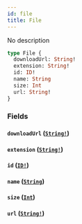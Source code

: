 ```yaml
---
id: file
title: File
---
```


No description

```graphql
type File {
  downloadUrl: String!
  extension: String!
  id: ID!
  name: String
  size: Int
  url: String!
}
```

### Fields

#### `downloadUrl` ([`String!`](/graphql/scalars/string))

#### `extension` ([`String!`](/graphql/scalars/string))

#### `id` ([`ID!`](/graphql/scalars/id))

#### `name` ([`String`](/graphql/scalars/string))

#### `size` ([`Int`](/graphql/scalars/int))

#### `url` ([`String!`](/graphql/scalars/string))
